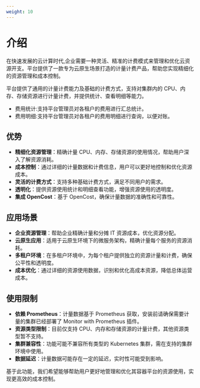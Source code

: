 ```yaml
---
weight: 10
---
```


# 介绍

在快速发展的云计算时代,企业需要一种灵活、精准的计费模式来管理和优化云资源开支。平台提供了一款专为云原生场景打造的计量计费产品，帮助您实现精细化的资源管理和成本控制。

平台提供了通用的计量计费能力及基础的计费方式，支持对集群内的 CPU、内存、存储资源进行计量计费，并提供统计、查看明细等能力。

- 费用统计:支持平台管理员对各租户的费用进行汇总统计。
- 费用明细:支持平台管理员对各租户的费用明细进行查询，以便对账。


## 优势
- **精细化资源管理**：精确计量 CPU、内存、存储资源的使用情况，帮助用户深入了解资源消耗。
- **成本控制**：通过详细的计量数据和计费信息，用户可以更好地控制和优化资源成本。
- **灵活的计费方式**：支持多种基础计费方式，满足不同用户的需求。
- **透明化**：提供资源使用统计和明细查看功能，增强资源使用的透明度。
- **集成 OpenCost**：基于 OpenCost，确保计量数据的准确性和可靠性。

## 应用场景
- **企业资源管理**：帮助企业精确计量和分摊 IT 资源成本，优化资源分配。
- **云原生应用**：适用于云原生环境下的微服务架构，精确计量每个服务的资源消耗。
- **多租户环境**：在多租户环境中，为每个租户提供独立的资源计量和计费，确保公平性和透明度。
- **成本优化**：通过详细的资源使用数据，识别和优化高成本资源，降低总体运营成本。

## 使用限制
- **依赖 Prometheus**：计量数据基于 Prometheus 获取，安装前请确保需要计量的集群已经部署了 Monitor with Prometheus 插件。
- **资源类型限制**：目前仅支持 CPU、内存和存储资源的计量计费，其他资源类型暂不支持。
- **集群兼容性**：功能可能不兼容所有类型的 Kubernetes 集群，需在支持的集群环境中使用。
- **数据延迟**：计量数据可能存在一定的延迟，实时性可能受到影响。

基于此功能，我们希望能够帮助用户更好地管理和优化其容器平台的资源使用，实现更高效的成本控制。

